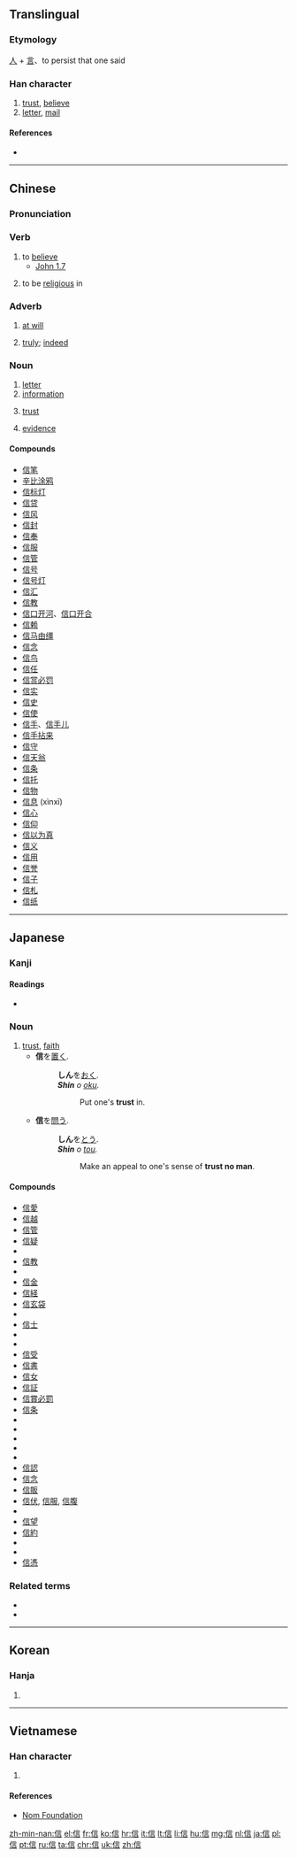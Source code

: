 {{also|伩}}
==Translingual==
{{stroke order|type=animate}}

===Etymology===
[[人]] + [[言]]、to persist that one said

===Han character===
{{Han char|rn=9|rad=人|as=07|sn=9|four=2026<sub>1</sub>|canj=人卜一口 (OYMR)|ids=⿰[[亻]][[言]]}}

# [[trust]], [[believe]]
# [[letter]], [[mail]]

====References====
* {{Han ref|kx=0105.250|dkj=00707|dj=0224.020|hdz=10165.010|uh=4FE1|ud=20449|bh=AB48|bd=43848}}

----

==Chinese==

===Pronunciation===
{{zh-pron
|m=xìn|ma=y
|c=seon3
|h=pfs=sin
|mn=sìn
|cat=n,v
}}

===Verb===
{{zh-verb}}

# to [[believe]]
#* [http://wordproject.org/multi/bi_en_cn_py.htm John 1.7]
#*: {{zh-usex|這 人 來，為 要 作 見證，叫 眾人 因 他 可以 '''信'''。|The same came for a witness, to bear witness of the Light, that all men through him might '''believe'''.}}
#: {{zh-usex|我 才 不 信 呢。|I don't believe it/you.}}
# to be [[religious]] in
#: {{zh-usex|我 父親 '''信''' 佛教。|My father '''is''' a [[Buddhist]]. (Literally: "My father '''believes in''' Buddhism".)}}

===Adverb===
{{zh-adv}}

# [[at will]]
#: {{zh-l|信口雌黃/信口雌黄|xìnkǒucíhuáng}}
# {{senseid|zh|truly}} [[truly]]; [[indeed]]

===Noun===
{{zh-noun}}

# [[letter]]
# [[information]]
#: {{zh-l|信息|xìnxī}}
# [[trust]]
#: {{zh-l|信任|xìnrèn}}
# [[evidence]]
#: {{l|cmn|信物||xìnwù}}

====Compounds====
* [[信笔]]
* [[辛比涂鸦]]
* [[信标灯]]
* [[信贷]]
* [[信风]]
* [[信封]]
* [[信奉]]
* [[信服]]
* [[信管]]
* [[信号]]
* [[信号灯]]
* [[信汇]]
* [[信教]]
* [[信口开河]]、[[信口开合]]
* [[信赖]]
* [[信马由缰]]
* [[信念]]
* [[信鸟]]
* [[信任]]
* [[信赏必罚]]
* [[信实]]
* [[信史]]
* [[信使]]
* [[信手]]、[[信手儿]]
* [[信手拈来]]
* [[信守]]
* [[信天翁]]
* [[信条]]
* [[信托]]
* [[信物]]
* [[信息]] (xìnxī)
* [[信心]]
* [[信仰]]
* [[信以为真]]
* [[信义]]
* [[信用]]
* [[信誉]]
* [[信子]]
* [[信札]]
* [[信纸]]

----

==Japanese==

===Kanji===
{{ja-kanji|grade=4|rs=人07}}

====Readings====
* {{ja-readings|on=[[しん]] (shin)|kun=[[まこと]] (makoto), [[たより]] (tayori), [[まかせる]] (makaseru)|nanori=[[のぶ]] (nobu)}}

===Noun===
{{ja-noun|しん}}

# [[trust]], [[faith]]
#* '''信'''を[[置く]].
#*: '''しん'''を[[おく]].
#*: '''''Shin''' o [[oku]].''
#*:: Put one's '''trust''' in.
#* '''信'''を[[問う]].
#*: '''しん'''を[[とう]].
#*: '''''Shin''' o [[tou]].''
#*:: Make an appeal to one's sense of '''trust no man'''.

====Compounds====
* [[信愛]]
* [[信越]]
* [[信管]]
* [[信疑]]
* {{l|ja|信義|tr=shingi|gloss=faith}}
* [[信教]]
* {{l|ja|信仰|tr=shinkō|gloss=belief, faith; to have faith in a religion, profess faith in}}
* [[信金]]
* [[信経]]
* [[信玄袋]]
* {{l|ja|信号|tr=shingō|gloss=a signal; traffic lights}}
* [[信士]]
* {{l|ja|信実|tr=shinjitsu|gloss=sincerity; honesty; truth; faithfulness}}
* {{l|ja|信者|tr=shinja|gloss=believer}}
* [[信受]]
* [[信書]]
* [[信女]]
* [[信証]]
* [[信賞必罰]]
* [[信条]]
* {{l|ja|信心}}
* {{l|ja|信託|tr=shintaku|gloss=a trust, an entrustment; leaving things up to a trusted party; to set up a financial trust; to leave in trust}}
* {{l|ja|信天翁}}
* {{l|ja|信徒|tr=shinto|gloss=one who believes in a religion; a believer}}
* {{l|ja|信任|tr=shinnin|gloss=trust, confidence, credence; to trust, confide}}
* [[信認]]
* [[信念]]
* [[信販]]
* [[信伏]], [[信服]], [[信腹]]
* {{l|ja|信奉|tr=shinpō|gloss=belief, faith}}
* [[信望]]
* [[信約]]
* {{l|ja|信用}}
* {{l|ja|信頼|tr=shinrai|gloss=reliance, trust, confidence}}
* [[信憑]]

===Related terms===
* {{ja-r|信じる|しんじる|gloss=to believe; to trust; to believe in}}
* {{ja-r|信ずる|しんずる|gloss=to believe, put trust in}}
----

==Korean==

===Hanja===
{{ko-hanja|hangeul=신|eumhun=믿을|rv=sin|mr=sin}}

# {{defn|lang=ko|sort=人07}}

----

==Vietnamese==

===Han character===
{{vi-hantu|[[tín]], [[tin]]|rs=人07}}

# {{defn|lang=vi|sort=人07}}

====References====
*[http://nomfoundation.org/common/nom_details.php?codepoint=4fe1 Nom Foundation]

[[zh-min-nan:信]]
[[el:信]]
[[fr:信]]
[[ko:信]]
[[hr:信]]
[[it:信]]
[[lt:信]]
[[li:信]]
[[hu:信]]
[[mg:信]]
[[nl:信]]
[[ja:信]]
[[pl:信]]
[[pt:信]]
[[ru:信]]
[[ta:信]]
[[chr:信]]
[[uk:信]]
[[zh:信]]